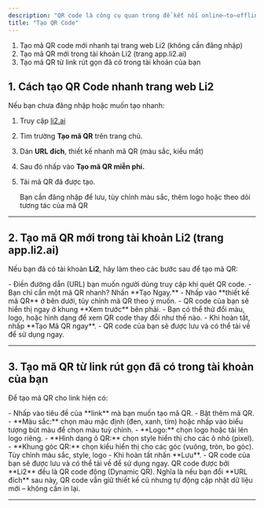 ```yaml
---
description: "QR code là công cụ quan trọng để kết nối online–to–offline (O2O). Trong Li2, QR code được tích hợp trực tiếp vào link giúp bạn vừa tạo QR vừa theo dõi Analytics và quản lý chiến dịch đa kênh. Có một số cách khác nhau để tạo mã QR tại Li2. Bạn muốn làm theo cách nào?"
title: "Tạo QR Code"
---
```


1. Tạo mã QR code mới nhanh tại trang web Li2 (không cần đăng nhập)
2. Tạo mã QR mới trong tài khoản Li2 (trang app.li2.ai)
3. Tạo mã QR từ link rút gọn đã có trong tài khoản của bạn

## 1. Cách tạo QR Code nhanh trang web Li2

Nếu bạn chưa đăng nhập hoặc muốn tạo nhanh:

1. Truy cập [li2.ai](http://li2.ai)
2. Tìm trường **Tạo mã QR** trên trang chủ.
3. Dán **URL đích**, thiết kế nhanh mã QR (màu sắc, kiểu mắt)
4. Sau đó nhấp vào **Tạo mã QR miễn phí.**
5. Tải mã QR đã được tạo.

   <Note>
     Bạn cần đăng nhập để lưu, tùy chỉnh màu sắc, thêm logo hoặc theo dõi tương tác của mã QR
   </Note>

---

## 2. Tạo mã QR mới trong tài khoản Li2 (trang app.li2.ai)

Nếu bạn đã có tài khoản **Li2**, hãy làm theo các bước sau để tạo mã QR:

<Steps>
  <Step title="Đăng nhập vào tài khoản Li2 tại app.li2.ai.">
    
  </Step>
  <Step title="Tại màn hình Trang chủ">
    - Điền đường dẫn (URL) bạn muốn người dùng truy cập khi quét QR code.
    - Bạn chỉ cần một mã QR nhanh? Nhấn **Tạo Ngay.**
  </Step>
  <Step title="Tuỳ chỉnh thiết kế mã QR">
    - Nhấp vào **thiết kế mã QR** ở bên dưới, tủy chỉnh mã QR theo ý muốn.
    - QR code của bạn sẽ hiển thị ngay ở khung **Xem trước** bên phải.
    - Bạn có thể thử đổi màu, logo, hoặc hình dạng để xem QR code thay đổi như thế nào.
  </Step>
  <Step title="Tạo QR Code">
    - Khi hoàn tất, nhấp **Tạo Mã QR ngay**.
    - QR code của bạn sẽ được lưu và có thể tải về để sử dụng ngay.
  </Step>
</Steps>

---

## 3. Tạo mã QR từ link rút gọn đã có trong tài khoản của bạn

Để tạo mã QR cho link hiện có:

<Steps>
  <Step title="Đăng nhập vào tài khoản Li2 tại app.li2.ai.">
    
  </Step>
  <Step title="Từ menu bên trái, chọn Link Rút Gọn" iconType="regular">
    - Nhấp vào tiêu đề của **link** mà bạn muốn tạo mã QR.
    - Bật thêm mã QR.
  </Step>
  <Step title="Tuỳ chỉnh thiết kế mã QR">
    - **Màu sắc:** chọn màu mặc định (đen, xanh, tím) hoặc nhấp vào biểu tượng bút màu để chọn màu tuỳ chỉnh.
    - **Logo:** chọn logo hoặc tải lên logo riêng.
    - **Hình dạng ô QR:** chọn style hiển thị cho các ô nhỏ (pixel).
    - **Khung góc QR:** chọn kiểu hiển thị cho các góc (vuông, tròn, bo góc). Tùy chỉnh màu sắc, style, logo
  </Step>
  <Step title="Nhấp lưu thay đổi">
    - Khi hoàn tất nhấn **Lưu**.
    - QR code của bạn sẽ được lưu và có thể tải về để sử dụng ngay.
  </Step>
</Steps>

<Tip>
  QR code được bởi **Li2** đều là QR code động (Dynamic QR). Nghĩa là nếu bạn đổi **URL đích** sau này, QR code vẫn giữ thiết kế cũ nhưng tự động cập nhật dữ liệu mới – không cần in lại.
</Tip>

---